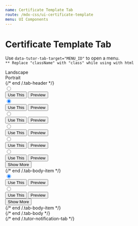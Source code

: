 ```yaml
---
name: Certificate Template Tab
route: /mdx-css/ui-certificate-template
menu: UI Components
---
```




# Certificate Template Tab

Use `data-tutor-tab-target="MENU_ID"` to open a menu.<br/>
`** Replace "className" with "class" while using with html`

<Playground>
	<div className="tutor-default-tab tutor-certificate-template-tab">
		<div className="tab-header tutor-d-flex justify-content-center">
			<div className="tab-header-item is-active" data-tutor-tab-target="tab-target-certificate-1">
				<div className="item-wrapper tutor-color-black-30 tutor-d-flex tutor-align-items-center">
					<span className="icon tutor-icon-landscape-filled"></span>
					<span className="title tutor-text-btn-medium">Landscape</span>
				</div>
			</div>
			<div className="tab-header-item" data-tutor-tab-target="tab-target-certificate-2">
				<div className="item-wrapper tutor-color-black-30 tutor-d-flex tutor-align-items-center">
					<span className="icon tutor-icon-portrait-filled"></span>
					<span className="title tutor-text-btn-medium">Portrait</span>
				</div>
			</div>
		</div>
		{/* end /.tab-header */}
		<div className="tab-body">
			<div className="tab-body-item is-active" id="tab-target-certificate-1">
				<div className="tutor-certificate-template template-landscape">
					<div className="template-item">
						<label className="template-radio-field" for="certificate-landscape-1">
							<input type="radio" name="certificate-landscape" id="certificate-landscape-1" />
							<span className="icon-wrapper">
								<img src="https://www.themeum.com/wp-content/uploads/2020/11/tutor-marketplace1x.png" alt="" />
							</span>
							<div className="template-item-overlay">
								<button className="tutor-btn tutor-is-xs">Use This</button>
								<button className="tutor-btn tutor-is-xs tutor-is-outline">Preview</button>
							</div>
						</label>
					</div>
					<div className="template-item">
						<label className="template-radio-field" for="certificate-landscape-2">
							<input type="radio" name="certificate-landscape" id="certificate-landscape-2" checked />
							<span className="icon-wrapper">
								<img src="https://www.themeum.com/wp-content/uploads/2020/11/tutor-marketplace1x.png" alt="" />
							</span>
							<div className="template-item-overlay">
								<button className="tutor-btn tutor-is-xs">Use This</button>
								<button className="tutor-btn tutor-is-xs tutor-is-outline">Preview</button>
							</div>
						</label>
					</div>
					<div className="template-item">
						<label className="template-radio-field" for="certificate-landscape-3">
							<input type="radio" name="certificate-landscape" id="certificate-landscape-3" />
							<span className="icon-wrapper">
								<img src="https://www.themeum.com/wp-content/uploads/2020/11/tutor-marketplace1x.png" alt="" />
							</span>
							<div className="template-item-overlay">
								<button className="tutor-btn tutor-is-xs">Use This</button>
								<button className="tutor-btn tutor-is-xs tutor-is-outline">Preview</button>
							</div>
						</label>
					</div>
					<div className="template-item">
						<label className="template-radio-field" for="certificate-landscape-4">
							<input type="radio" name="certificate-landscape" id="certificate-landscape-4" />
							<span className="icon-wrapper">
								<img src="https://www.themeum.com/wp-content/uploads/2020/11/tutor-marketplace1x.png" alt="" />
							</span>
							<div className="template-item-overlay">
								<button className="tutor-btn tutor-is-xs">Use This</button>
								<button className="tutor-btn tutor-is-xs tutor-is-outline">Preview</button>
							</div>
						</label>
					</div>
					<div className="template-item">
						<label className="template-radio-field" for="certificate-landscape-5">
							<input type="radio" name="certificate-landscape" id="certificate-landscape-5" />
							<span className="icon-wrapper">
								<img src="https://www.themeum.com/wp-content/uploads/2020/11/tutor-marketplace1x.png" alt="" />
							</span>
							<div className="template-item-overlay">
								<button className="tutor-btn tutor-is-xs">Use This</button>
								<button className="tutor-btn tutor-is-xs tutor-is-outline">Preview</button>
							</div>
						</label>
					</div>
					<div className="template-item">
						<label className="template-radio-field" for="certificate-landscape-6">
							<input type="radio" name="certificate-landscape" id="certificate-landscape-6" />
							<span className="icon-wrapper">
								<img src="https://www.themeum.com/wp-content/uploads/2020/11/tutor-marketplace1x.png" alt="" />
							</span>
							<div className="template-item-overlay">
								<button className="tutor-btn tutor-is-xs">Use This</button>
								<button className="tutor-btn tutor-is-xs tutor-is-outline">Preview</button>
							</div>
						</label>
					</div>
					<div className="template-load-more">
						<button className="load-more-btn tutor-color-text-primary tutor-text-medium-body">
							<span className="tutor-icon-plus-filled tutor-color-design-brand"></span> Show More
						</button>
					</div>
				</div>
			</div>
			{/* end /.tab-body-item */}
			<div className="tab-body-item" id="tab-target-certificate-2">
				<div className="tutor-certificate-template template-portrait">
					<div className="template-item">
						<label className="template-radio-field" for="certificate-portrait-1">
							<input type="radio" name="certificate-portrait" id="certificate-portrait-1" checked />
							<span className="icon-wrapper">
								<img src="https://www.themeum.com/wp-content/uploads/2020/11/tutor-marketplace1x.png" alt="" />
							</span>
							<div className="template-item-overlay">
								<button className="tutor-btn tutor-is-xs">Use This</button>
								<button className="tutor-btn tutor-is-xs tutor-is-outline">Preview</button>
							</div>
						</label>
					</div>
					<div className="template-item">
						<label className="template-radio-field" for="certificate-portrait-2">
							<input type="radio" name="certificate-portrait" id="certificate-portrait-2" />
							<span className="icon-wrapper">
								<img src="https://www.themeum.com/wp-content/uploads/2020/11/tutor-marketplace1x.png" alt="" />
							</span>
							<div className="template-item-overlay">
								<button className="tutor-btn tutor-is-xs">Use This</button>
								<button className="tutor-btn tutor-is-xs tutor-is-outline">Preview</button>
							</div>
						</label>
					</div>
					<div className="template-load-more">
						<button className="load-more-btn tutor-color-text-primary tutor-text-medium-body">
							<span className="tutor-icon-plus-filled tutor-color-design-brand"></span> Show More
						</button>
					</div>
				</div>
			</div>
			{/* end /.tab-body-item */}
		</div>
		{/* end /.tab-body */}
	</div>
	{/* end /.tutor-notification-tab */}
</Playground>

